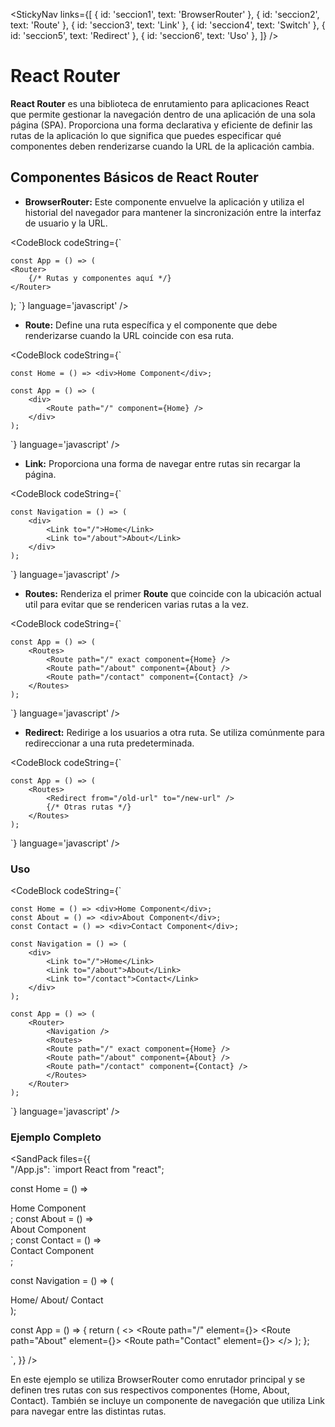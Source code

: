 
<StickyNav
  links={[
    { id: 'seccion1', text: 'BrowserRouter' },
    { id: 'seccion2', text: 'Route' },
    { id: 'seccion3', text: 'Link' },
    { id: 'seccion4', text: 'Switch' },
    { id: 'seccion5', text: 'Redirect' },
    { id: 'seccion6', text: 'Uso' },
  ]}
/>

# React Router

**React Router** es una biblioteca de enrutamiento para aplicaciones React que permite gestionar la navegación dentro de una aplicación de una sola página (SPA). 
Proporciona una forma declarativa y eficiente de definir las rutas de la aplicación lo que significa que puedes especificar qué componentes deben renderizarse cuando la URL de 
la aplicación cambia.

## Componentes Básicos de React Router

<a id="seccion1"></a>
- **BrowserRouter:** Este componente envuelve la aplicación y utiliza el historial del navegador para mantener la sincronización entre la interfaz de usuario y la URL.

<CodeBlock
  codeString={`

    const App = () => (
    <Router>
        {/* Rutas y componentes aquí */}
    </Router>
  );
  `} 
  language='javascript'
/>

<a id="seccion2"></a>
- **Route:** Define una ruta específica y el componente que debe renderizarse cuando la URL coincide con esa ruta.

<CodeBlock
  codeString={`

    const Home = () => <div>Home Component</div>;

    const App = () => (
        <div>
            <Route path="/" component={Home} />
        </div>
    );
  `} 
  language='javascript'
/>

<a id="seccion3"></a>
- **Link:** Proporciona una forma de navegar entre rutas sin recargar la página.

<CodeBlock
  codeString={`

    const Navigation = () => (
        <div>
            <Link to="/">Home</Link>
            <Link to="/about">About</Link>
        </div>
    );
  `} 
  language='javascript'
/>

<a id="seccion4"></a>
- **Routes:** Renderiza el primer **Route** que coincide con la ubicación actual util para evitar que se rendericen varias rutas a la vez.

<CodeBlock
  codeString={`

    const App = () => (
        <Routes>
            <Route path="/" exact component={Home} />
            <Route path="/about" component={About} />
            <Route path="/contact" component={Contact} />
        </Routes>
    );
  `} 
  language='javascript'
/>

<a id="seccion5"></a>
- **Redirect:** Redirige a los usuarios a otra ruta. Se utiliza comúnmente para redireccionar a una ruta predeterminada.

<CodeBlock
  codeString={`

    const App = () => (
        <Routes>
            <Redirect from="/old-url" to="/new-url" />
            {/* Otras rutas */}
        </Routes>
    );
  `} 
  language='javascript'
/>

<a id="seccion6"></a>
### Uso

<CodeBlock
  codeString={`

    const Home = () => <div>Home Component</div>;
    const About = () => <div>About Component</div>;
    const Contact = () => <div>Contact Component</div>;

    const Navigation = () => (
        <div>
            <Link to="/">Home</Link>
            <Link to="/about">About</Link>
            <Link to="/contact">Contact</Link>
        </div>
    );

    const App = () => (
        <Router>
            <Navigation />
            <Routes>
            <Route path="/" exact component={Home} />
            <Route path="/about" component={About} />
            <Route path="/contact" component={Contact} />
            </Routes>
        </Router>
    );

  `} 
  language='javascript'
/>

### Ejemplo Completo

<SandPack 
files={{    
"/App.js": 
`import React from "react";

const Home = () => <div>Home Component</div>;
const About = () => <div>About Component</div>;
const Contact = () => <div>Contact Component</div>;

const Navigation = () => (
  <div>
    <Link to="/">Home/ </Link>
    <Link to="/about">About/ </Link>
    <Link to="/contact">Contact</Link>
  </div>
);

const App = () => {
  return (
    <>
      <Router>
        <Navigation />
        <Routes>
          <Route path="/" element={<Home />}></Route>
          <Route path="About" element={<About />}></Route>
          <Route path="Contact" element={<Contact />}></Route>
        </Routes>
      </Router>
    </>
  );
};

`, 
}}
/>

En este ejemplo se utiliza BrowserRouter como enrutador principal y se definen tres rutas con sus respectivos componentes (Home, About, Contact). 
También se incluye un componente de navegación que utiliza Link para navegar entre las distintas rutas.